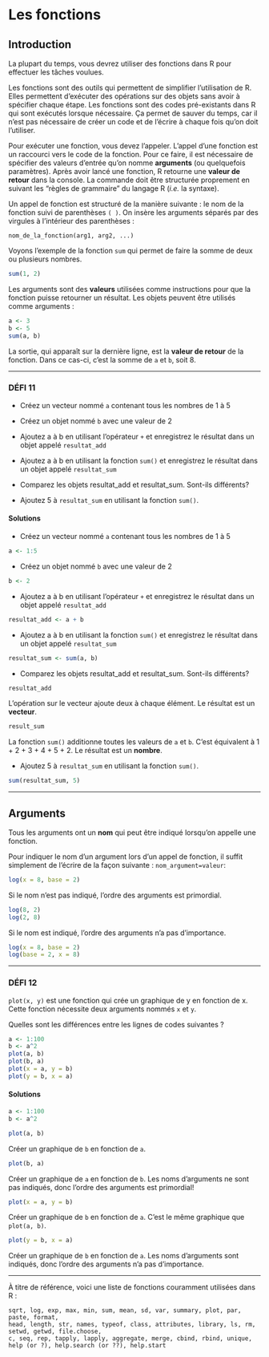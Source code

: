 # Les fonctions

## Introduction

La plupart du temps, vous devrez utiliser des fonctions dans R pour
effectuer les tâches voulues.

Les fonctions sont des outils qui permettent de simplifier
l'utilisation de R. Elles permettent d'exécuter des opérations sur des
objets sans avoir à spécifier chaque étape. Les fonctions sont des codes
pré-existants dans R qui sont exécutés lorsque nécessaire. Ça permet de
sauver du temps, car il n'est pas nécessaire de créer un code et de
l'écrire à chaque fois qu'on doit l'utiliser.

Pour exécuter une fonction, vous devez l'appeler. L'appel
d'une fonction est un raccourci vers le code de la fonction. Pour ce
faire, il est nécessaire de spécifier des valeurs d'entrée qu'on nomme
**arguments** (ou quelquefois paramètres). Après avoir lancé une
fonction, R retourne une **valeur de retour** dans la console. La
commande doit être structurée proprement en suivant les "règles de
grammaire" du langage R (*i.e.* la syntaxe).

Un appel de fonction est structuré de la manière suivante : le nom de la
fonction suivi de parenthèses `( )`. On insère les arguments séparés par
des virgules à l'intérieur des parenthèses :

`nom_de_la_fonction(arg1, arg2, ...)`

Voyons l'exemple de la fonction `sum` qui permet de faire la somme de
deux ou plusieurs nombres.

```r
sum(1, 2)
```

Les arguments sont des **valeurs** utilisées comme instructions pour que
la fonction puisse retourner un résultat. Les objets peuvent être
utilisés comme arguments :

```r
a <- 3
b <- 5
sum(a, b)
```

La sortie, qui apparaît sur la dernière ligne, est la **valeur de
retour** de la fonction. Dans ce cas-ci, c'est la somme de `a` et `b`,
soit 8.\

------------------------------------------------------------------------

### DÉFI 11

- Créez un vecteur nommé `a` contenant tous les nombres de 1 à 5\

- Créez un objet nommé `b` avec une valeur de 2\

- Ajoutez a à b en utilisant l'opérateur `+` et enregistrez le résultat dans un objet appelé `resultat_add`\

- Ajoutez a à b en utilisant la fonction `sum()` et enregistrez le résultat dans un objet appelé `resultat_sum`\

- Comparez les objets resultat_add et resultat_sum. Sont-ils différents?

- Ajoutez 5 à `resultat_sum` en utilisant la fonction `sum()`.

#### Solutions {-}

- Créez un vecteur nommé `a` contenant tous les nombres de 1 à 5\

```r
a <- 1:5
```

- Créez un objet nommé `b` avec une valeur de 2\

```r
b <- 2
```

- Ajoutez a à b en utilisant l'opérateur `+` et enregistrez le résultat dans un objet appelé `resultat_add`\

```r
resultat_add <- a + b
```

- Ajoutez a à b en utilisant la fonction `sum()` et enregistrez le résultat dans un objet appelé `resultat_sum`\

```r
resultat_sum <- sum(a, b)
```
- Comparez les objets resultat_add et resultat_sum. Sont-ils différents?

```r
resultat_add
```

L'opération sur le vecteur ajoute deux à chaque élément. Le résultat
est un **vecteur**.\

```r
result_sum
```

La fonction `sum()` additionne toutes les valeurs de `a` et `b`. C'est
équivalent à 1 + 2 + 3 + 4 + 5 + 2. Le résultat est un **nombre**.\

- Ajoutez 5 à `resultat_sum` en utilisant la fonction `sum()`.

```r
sum(resultat_sum, 5)
```

------------------------------------------------------------------------

## Arguments

Tous les arguments ont un **nom** qui peut être indiqué lorsqu'on
appelle une fonction.\

Pour indiquer le nom d'un argument lors d'un appel de fonction, il
suffit simplement de l'écrire de la façon suivante :
`nom_argument=valeur`:

```r
log(x = 8, base = 2)
```

Si le nom n'est pas indiqué, l'ordre des arguments est
primordial.\

```r
log(8, 2)
log(2, 8)
```

Si le nom est indiqué, l'ordre des arguments n'a pas
d'importance.

```r
log(x = 8, base = 2)
log(base = 2, x = 8)
```

------------------------------------------------------------------------

### DÉFI 12

`plot(x, y)` est une fonction qui crée un graphique de y en fonction
de x. Cette fonction nécessite deux arguments nommés `x` et `y`. 

Quelles sont les différences entre les lignes de codes suivantes ?

```r
a <- 1:100
b <- a^2
plot(a, b)
plot(b, a)
plot(x = a, y = b)
plot(y = b, x = a)
```

#### Solutions {-}

```r
a <- 1:100
b <- a^2
```

```r
plot(a, b)
```

Créer un graphique de `b` en fonction de `a`.

```r
plot(b, a)
```

Créer un graphique de `a` en fonction de `b`. Les noms d'arguments ne
sont pas indiqués, donc l'ordre des arguments est primordial!

```r
plot(x = a, y = b)
```

Créer un graphique de `b` en fonction de `a`. C'est le même graphique
que `plot(a, b)`.

```r
plot(y = b, x = a)
```

Créer un graphique de `b` en fonction de `a`. Les noms d'arguments sont
indiqués, donc l'ordre des arguments n'a pas d'importance.

------------------------------------------------------------------------

À titre de référence, voici une liste de fonctions couramment utilisées
dans R :

    sqrt, log, exp, max, min, sum, mean, sd, var, summary, plot, par, paste, format,
    head, length, str, names, typeof, class, attributes, library, ls, rm, setwd, getwd, file.choose,
    c, seq, rep, tapply, lapply, aggregate, merge, cbind, rbind, unique,
    help (or ?), help.search (or ??), help.start